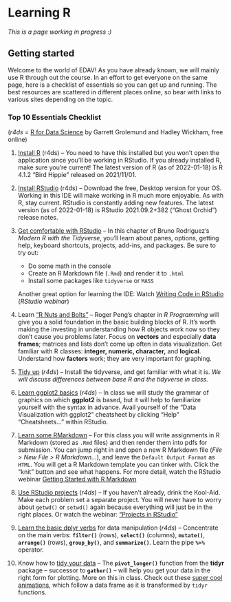 
# Learning R

*This is a page working in progress :)*

## Getting started

Welcome to the world of EDAV! As you have already known, we will mainly use R through out the course. In an effort to get everyone on the same page, here is a checklist of essentials so you can get up and running. The best resources are scattered in different places online, so bear with links to various sites depending on the topic.

### Top 10 Essentials Checklist

(*r4ds* = [R for Data Science](https://r4ds.had.co.nz/) by Garrett Grolemund and Hadley Wickham, free online)

1. [Install R](https://r4ds.had.co.nz/introduction.html#r){target="_blank"} (r4ds) – You need to have this installed but you won’t open the application since you’ll be working in RStudio. If you already installed R, make sure you’re current! The latest version of R (as of 2022-01-18) is R 4.1.2 “Bird Hippie” released on 2021/11/01.

2. [Install RStudio](https://r4ds.had.co.nz/introduction.html#rstudio){target="_blank"} (r4ds) – Download the free, Desktop version for your OS. Working in this IDE will make working in R much more enjoyable. As with R, stay current. RStudio is constantly adding new features. The latest version (as of 2022-01-18) is RStudio 2021.09.2+382 (“Ghost Orchid”) release notes.

3. [Get comfortable with RStudio](https://b-rodrigues.github.io/modern_R/getting-to-know-rstudio.html){target="_blank"} -- In this chapter of Bruno Rodriguez's *Modern R with the Tidyverse*, you'll learn about panes, options, getting help, keyboard shortcuts, projects, add-ins, and packages. Be sure to try out:

    - Do some math in the console
    - Create an R Markdown file (`.Rmd`) and render it to `.html`
    - Install some packages like `tidyverse` or `MASS`  
    
    Another great option for learning the IDE: Watch [Writing Code in RStudio](https://rstudio.com/resources/webinars/programming-part-1-writing-code-in-rstudio/){target="_blank"} (*RStudio webinar*)

4. Learn ["R Nuts and Bolts"](https://bookdown.org/rdpeng/rprogdatascience/r-nuts-and-bolts.html){target="_blank"} -- Roger Peng's chapter in *R Programming* will give you a solid foundation in the basic building blocks of R. It's worth making the investing in understanding how R objects work now so they don't cause you problems later. Focus on **vectors** and especially **data frames**; matrices and lists don't come up often in data visualization.  Get familiar with R classes: **integer, numeric, character,** and **logical**. Understand how **factors** work; they are very important for graphing.

5. [Tidy up](https://r4ds.had.co.nz/introduction.html#the-tidyverse){target=_blank} (*r4ds*) -- Install the tidyverse, and get familiar with what it is. *We will discuss differences between base R and the tidyverse in class.* 

6. [Learn ggplot2 basics](https://r4ds.had.co.nz/data-visualisation.html){target="_blank"} (*r4ds*) -- In class we will study the grammar of graphics on which **ggplot2** is based, but it will help to familiarize yourself with the syntax in advance. Avail yourself of the "Data Visualization with ggplot2" cheatsheet by clicking "Help" "Cheatsheets..." within RStudio.

7. [Learn some RMarkdown](https://rmarkdown.rstudio.com/articles_intro.html){target="_blank"} -- For this class you will write assignments in R Markdown (stored as `.Rmd` files) and then render them into pdfs for submission. You can jump right in and open a new R Markdown file (*File > New File > R Markdown...*), and leave the `Default Output Format` as `HTML`. You will get a R Markdown template you can tinker with. Click the "knit" button and see what happens. For more detail, watch the RStudio webinar [Getting Started with R Markdown](https://resources.rstudio.com/the-essentials-of-data-science/getting-started-with-r-markdown-60-02) 

8. [Use RStudio projects](https://r4ds.had.co.nz/workflow-projects.html){target="_blank"} (*r4ds*) -- If you haven't already, drink the Kool-Aid. Make each problem set a separate project. You will never have to worry about `getwd()` or `setwd()` again because everything will just be in the right places.
    Or watch the webinar: ["Projects in RStudio"](https://resources.rstudio.com/wistia-rstudio-essentials-2/rstudioessentialsmanagingpart1-2){target="_blank"}

9. [Learn the basic dplyr verbs](https://r4ds.had.co.nz/transform.html){target="_blank"} for data manipulation (*r4ds*) -- Concentrate on the main verbs: **`filter()`** (rows), **`select()`** (columns), **`mutate()`**, **`arrange()`** (rows), **`group_by()`**, and **`summarize()`**. Learn the pipe **`%>%`** operator.

10. Know how to [tidy your data](https://r4ds.had.co.nz/tidy-data.html){target="_blank"} -- The **`pivot_longer()`** function from the **tidyr** package -- successor to **`gather()`** -- will help you get your data in the right form for plotting.  More on this in class. Check out these [super cool animations](https://github.com/gadenbuie/tidyexplain){target="_blank"}, which follow a data frame as it is transformed by `tidyr` functions.

<!-- ## Troubleshooting -->

<!-- ### Document doesn’t knit -->

<!-- Normally an error message will display in the `R Markdown section` pointing to some lines with specific reasons. Try Googling as your first option and if not finding a solution, leave a post on ed discussion. -->

<!-- ### Functions stop working -->

<!-- Strange behavior from functions that previously worked are often caused by function conflicts. This can happen if you have two packages loaded with the same function names. To indicate the proper package, namespace it. Conflicts commonly occur with `select` and `filter` and `map`. If you intend the tidyverse ones use: -->

<!-- `dplyr::select`, `dplyr::filter` and `purrr::map`. -->

<!-- Some other culprits: -->

<!-- `dplyr::summarise()` and `vcdExtra::summarise()` -->

<!-- `ggmosaic::mosaic()` and `vcd::mosaic()` -->

<!-- `leaflet::addLegend()` and `xts::addLegend()` -->

<!-- `dplyr::select` and `MASS::select` -->

<!-- ## Tips & Tricks -->

<!-- ### knitr -->

<!-- Upon creating a new R markdown file, you should always notice a section like this: -->

<!-- ![](knitr.png) -->

<!-- The chunk options refer to the first line and you can add some of the following options: -->

<!-- ![](knitr2.png) -->

<!-- `warning=FALSE` - Suppress warnings -->

<!-- `message=FALSE` – Suppress messages, especially useful when loading packages -->

<!-- `cache=TRUE` – only changed chunks will be evaluated, be careful though since changes in dependencies will not be detected. -->

<!-- ### Sizing figures -->

<!-- Always use chunk options to size figures.  You can set a default size in the YAML at the beginning of the .Rmd file as so: -->

<!-- ``` -->
<!-- output: -->
<!--   pdf_document: -->
<!--     fig_height: 3 -->
<!--     fig_width: 5 -->
<!-- ``` -->

<!-- Another method is to click the gear `r emo::ji("gear")` next to the Knit button, then  **Output Options...**, and finally the **Figures** tab. -->

<!-- Then as needed override one or more defaults in particular chunks: -->

<!-- `{r, fig.width=4, fig.height=2}` -->


<!-- Figure related chunk options include `fig.width`, `fig.height`, `fig.asp`, and `fig.align`; there are [many more](https://yihui.name/knitr/options/#plots){target="_blank"}. -->

<!-- ### R studio keyborad shortcuts -->

<!-- Insert R chunk -->
<!-- - **option-command-i**  (Mac) - **ctrl+alt+I**  (Windows) -->

<!-- ```{r, echo = FALSE, comment=""} -->
<!-- cat("```{r}\n```") -->
<!-- ``` -->

<!-- Insert `%>%`   ("the pipe") -->
<!-- - **shift-command-M**  (Mac)  - **ctrl+shift+M**  (Windows) -->

<!-- Comment/Uncomment lines -->
<!-- - **shift-command-C**  (Mac)  - **ctrl-shift+C** (Windows) -->

<!-- Knit Document -->
<!-- - **shift-command-K**  (Mac)  - **ctrl-shift+K** (Windows) -->

<!-- For more shortcuts refer [here](https://support.rstudio.com/hc/en-us/articles/200711853-Keyboard-Shortcuts-in-the-RStudio-IDE) -->

<!-- ### Viewing plots in plot window -->

<!-- Would you like your plots to appear in the plot window instead of below each chunk in the `.Rmd` file? Click `r emo::ji("gear")` and then  <i class="fas fa-check"></i> **Chunk Output in Console**. -->

<!-- ### Adding figures and links -->

<!-- ``` -->
<!-- ![DESCRIPTION HERE](PATH HERE)   Add images -->
<!-- [CONTENT HERE](LINK HERE)   Add links: The text in the content column will act as a hyperlink -->
<!-- ``` -->

<!-- *Note:* Do not use these in r chunks as they will not work. -->


